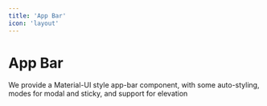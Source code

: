 ```yaml
---
title: 'App Bar'
icon: 'layout'
---
```


# App Bar

We provide a Material-UI style app-bar component, with some auto-styling, modes for modal and sticky, and support for elevation

<cn-app-bar
  title="App Bar, with very very long name"
  noun="fox"
  shorttitle="short title" >
  <cn-share-button></cn-share-button>
</cn-app-bar>